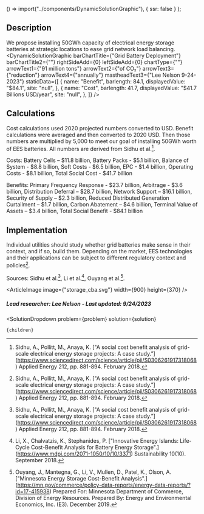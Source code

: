 
  () => import("../components/DynamicSolutionGraphic"),
  { ssr: false }
);



## Description
We propose installing 50GWh capacity of electrical energy storage batteries at strategic locations to ease grid network load balancing.
<DynamicSolutionGraphic
  barChartTitle={"Grid Battery Deployment"}
  barChartTitle2={""}
  rightSideAdd={0}
  leftSideAdd={0}
  chartType={""}
  arrowText1={"91 million tons"}
  arrowText2={"of CO₂"}
  arrowText3={"reduction"}
  arrowText4={"annually"}
  mastheadText3={"Lee Nelson 9-24-2023"}
 staticData={[
    {
     name: "Benefit",
      barlength: 84.1,
      displayedValue: "$84.1",
      site: "null",
    },
    {
      name: "Cost",
      barlength: 41.7,
      displayedValue: "$41.7 Billions USD/year",
      site: "null",
    },
  ]}
/>

## Calculations

Cost calculations used 2020 projected numbers converted to USD. Benefit calculations were averaged and then converted to 2020 USD. Then those numbers are multiplied by 5,000 to meet our goal of installing 50GWh worth of EES batteries. All numbers are derived from Sidhu et al.[^”1”].

Costs:
Battery Cells – $11.8 billion,
Battery Packs - $5.1 billion,
Balance of System - $8.8 billion,
Soft Costs - $6.5 billion,
EPC - $1.4 billion,
Operating Costs - $8.1 billion,
Total Social Cost - $41.7 billion

Benefits:
Primary Frequency Response - $23.7 billion,
Arbitrage - $3.6 billion,
Distribution Deferral – $28.7 billion,
Network Support – $16.1 billion,
Security of Supply – $2.3 billion,
Reduced Distributed Generation Curtailment – $1.7 billion,
Carbon Abatement – $4.6 billion,
Terminal Value of Assets – $3.4 billion,
Total Social Benefit - $84.1 billion

## Implementation
Individual utilities should study whether grid batteries make sense in their context, and if so, build them. Depending on the market, EES technologies and their applications can be subject to different regulatory context and policies[^”1”].

Sources: Sidhu et al.[^”1”], Li et al.[^”2”], Ouyang et al.[^”3”].

<ArticleImage image={"storage_cba.svg"} width={900} height={370} />

##### Lead researcher: Lee Nelson - Last updated: 9/24/2023

[^”1”]: Sidhu, A., Pollitt, M., Anaya, K. ["A social cost benefit analysis of grid-scale electrical energy storage projects: A case study.”] (https://www.sciencedirect.com/science/article/pii/S0306261917318068) Applied Energy 212, pp. 881-894. February 2018.

[^”2”]: Li, X., Chalvatzis, K., Stephanides, P. ["Innovative Energy Islands: Life-Cycle Cost-Benefit Analysis for Battery Energy Storage".] (https://www.mdpi.com/2071-1050/10/10/3371) Sustainability 10(10). September 2018.

[^”3”]: Ouyang, J., Mantegna, G., Li, V., Mullen, D., Patel, K., Olson, A. ["Minnesota Energy Storage Cost-Benefit Analysis".] (https://mn.gov/commerce/policy-data-reports/energy-data-reports/?id=17-415938) Prepared For: Minnesota Department of Commerce, Division of Energy Resources. Prepared By: Energy and Environmental Economics, Inc. (E3). December 2019.

  <SolutionDropdown 
    problem={problem} 
    solution={solution}
  >
    {children}
  </SolutionDropdown>
